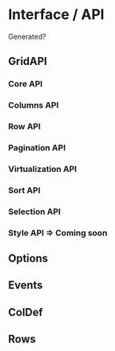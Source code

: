
<Meta title="1. Docs/10. API" component={XGrid} />

# Interface / API

Generated?

## GridAPI

### Core API

### Columns API

### Row API

### Pagination API

### Virtualization API

### Sort API

### Selection API

### Style API => Coming soon

## Options

## Events

## ColDef

## Rows

